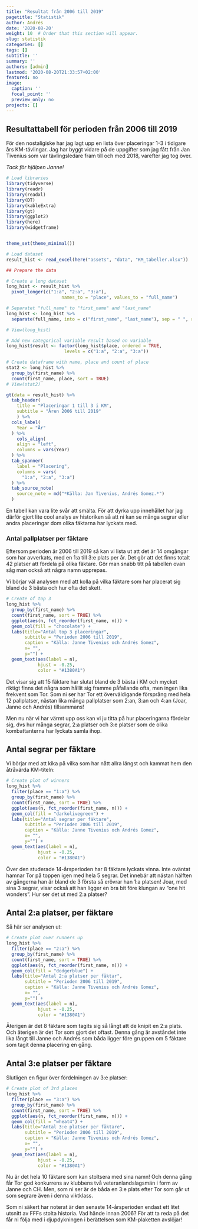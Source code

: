 ```yaml
---
title: "Resultat från 2006 till 2019"
pagetitle: "Statistik"
author: Andrés
date: '2020-08-20'
weight: 10  # Order that this section will appear.
slug: statistik
categories: []
tags: []
subtitle: ''
summary: ''
authors: [admin]
lastmod: '2020-08-20T21:33:57+02:00'
featured: no
image:
  caption: ''
  focal_point: ''
  preview_only: no
projects: []
---
```


## Resultattabell för perioden från 2006 till 2019  

För den nostaligiske har jag lagt upp en lista över placeringar 1-3 i tidigare års KM-tävlingar. Jag har byggt vidare på de uppgifter som jag fått från Jan Tivenius som var tävlingsledare fram till och med 2018, varefter jag tog över.  

*Tack för hjälpen Janne!*  

```r
# Load libraries
library(tidyverse)
library(readr)
library(readxl)
library(DT)
library(kableExtra)
library(gt)
library(ggplot2)
library(here)
library(widgetframe)


theme_set(theme_minimal())

```


```r
# Load dataset
result_hist <- read_excel(here("assets", "data", "KM_tabeller.xlsx"))

## Prepare the data

# Create a long dataset
long_hist <- result_hist %>% 
  pivot_longer(c("1:a", "2:a", "3:a"), 
                     names_to = "place", values_to = "full_name")

# Separatet "full_name" to "first_name" and "last_name"
long_hist <- long_hist %>% 
  separate(full_name, into = c("first_name", "last_name"), sep = " ", remove = FALSE)

# View(long_hist)

# Add new categorical variable result based on variable
long_hist$result <- factor(long_hist$place, ordered = TRUE,
                      levels = c("1:a", "2:a", "3:a"))

# Create dataframe with name, place and count of place
stat2 <- long_hist %>% 
  group_by(first_name) %>% 
  count(first_name, place, sort = TRUE)
# View(stat2)


```



```r

gt(data = result_hist) %>% 
  tab_header(
    title = "Placeringar 1 till 3 i KM",
    subtitle = "Åren 2006 till 2019"
    ) %>% 
  cols_label(
    Year = "År"
  ) %>% 
    cols_align(
    align = "left",
    columns = vars(Year)
  ) %>% 
  tab_spanner(
    label = "Placering",
    columns = vars(
      "1:a", "2:a", "3:a")
  ) %>% 
  tab_source_note(
    source_note = md("*Källa: Jan Tivenius, Andrés Gomez.*")
  )

```

En tabell kan vara lite svår att smälta. För att dyrka upp innehållet har jag därför gjort lite cool analys av historiken så att ni kan se många segrar eller andra placeringar dom olika fäktarna har lyckats med.

### Antal pallplatser per fäktare  

Eftersom perioden är 2006 till 2019 så kan vi lista ut att det är 14 omgångar som har avverkats, med en 1:a till 3:e plats per år. Det gör att det finns totalt 42 platser att fördela på olika fäktare. Gör man snabb titt på tabellen ovan såg man också att några namn upprepas.  

Vi börjar väl analysen med att kolla på vilka fäktare som har placerat sig bland de 3 bästa och hur ofta det skett.

```r
# Create of top 3
long_hist %>% 
  group_by(first_name) %>% 
  count(first_name, sort = TRUE) %>% 
  ggplot(aes(n, fct_reorder(first_name, n))) +
  geom_col(fill = "chocolate") +
  labs(title="Antal top 3 placeringar", 
       subtitle = "Perioden 2006 till 2019",
       caption = "Källa: Janne Tivenius och Andrés Gomez",
       x= "", 
       y="") +
  geom_text(aes(label = n), 
            hjust = -0.25, 
            color = "#1380A1")

```
Det visar sig att 15 fäktare har slutat bland de 3 bästa i KM och mycket riktigt finns det några som hållit sig framme påfallande ofta, men ingen lika frekvent som Tor. Som ni ser har Tor ett överväldigande försprång med hela 12 pallplatser, nästan lika många pallplatser som 2:an, 3:an och 4:an (Joar, Janne och Andrés) tillsammans!  

Men nu när vi har värmt upp oss kan vi ju titta på hur placeringarna fördelar sig, dvs hur många segrar, 2:a platser och 3:e platser som de olika kombattanterna har lyckats samla ihop.

## Antal segrar per fäktare
Vi börjar med att kika på vilka som har nått allra längst och kammat hem den åtråvärda KM-titeln:

```r
# Create plot of winners
long_hist %>% 
  filter(place == "1:a") %>% 
  group_by(first_name) %>% 
  count(first_name, sort = TRUE) %>% 
  ggplot(aes(n, fct_reorder(first_name, n))) +
  geom_col(fill = "darkolivegreen") +
  labs(title="Antal segrar per fäktare", 
       subtitle = "Perioden 2006 till 2019",
       caption = "Källa: Janne Tivenius och Andrés Gomez",
       x= "", 
       y="") +
  geom_text(aes(label = n), 
            hjust = -0.25, 
            color = "#1380A1")
```
Över den studerade 14-årsperioden har 8 fäktare lyckats vinna. Inte oväntat hamnar Tor på toppen igen med hela 5 segrar. Det innebär att nästan hälften av gångerna han är bland de 3 första så erövrar han 1:a platsen! Joar, med sina 3 segrar, visar också att han ligger en bra bit före klungan av “one hit wonders”. Hur ser det ut med 2:a platser?

## Antal 2:a platser, per fäktare
Så här ser analysen ut:

```r
# Create plot over runners up
long_hist %>% 
  filter(place == "2:a") %>% 
  group_by(first_name) %>% 
  count(first_name, sort = TRUE) %>% 
  ggplot(aes(n, fct_reorder(first_name, n))) +
  geom_col(fill = "dodgerblue") +
  labs(title="Antal 2:a platser per fäktar", 
       subtitle = "Perioden 2006 till 2019",
       caption = "Källa: Janne Tivenius och Andrés Gomez",
       x= "", 
       y="") +
  geom_text(aes(label = n), 
            hjust = -0.25, 
            color = "#1380A1")

```
Återigen är det 8 fäktare som tagits sig så långt att de knipit en 2:a plats. Och återigen är det Tor som gjort det oftast. Denna gång är avståndet inte lika långt till Janne och Andrés som båda ligger före gruppen om 5 fäktare som tagit denna placering en gång.

## Antal 3:e platser per fäktare
Slutligen en figur över fördelningen av 3:e platser:

```r
# Create plot of 3rd places
long_hist %>% 
  filter(place == "3:a") %>% 
  group_by(first_name) %>% 
  count(first_name, sort = TRUE) %>% 
  ggplot(aes(n, fct_reorder(first_name, n))) +
  geom_col(fill = "wheat4") +
  labs(title="Antal 3:e platser per fäktare", 
       subtitle = "Perioden 2006 till 2019",
       caption = "Källa: Janne Tivenius och Andrés Gomez",
       x= "", 
       y="") +
  geom_text(aes(label = n), 
            hjust = -0.25, 
            color = "#1380A1")
```
Nu är det hela 10 fäktare som kan stoltsera med sina namn! Och denna gång får Tor god konkurrens av klubbens två veteranlandslagsmän i form av Janne och CH. Men, som ni ser är de båda en 3:e plats efter Tor som går ut som segrare även i denna viktklass.  

Som ni säkert har noterat är den senaste 14-årsperioden endast ett litet utsnitt av FFFs stolta historia. Vad hände innan 2006? För att ta reda på det får ni följa med i djupdykningen i berättelsen som KM-plaketten avslöjar!


